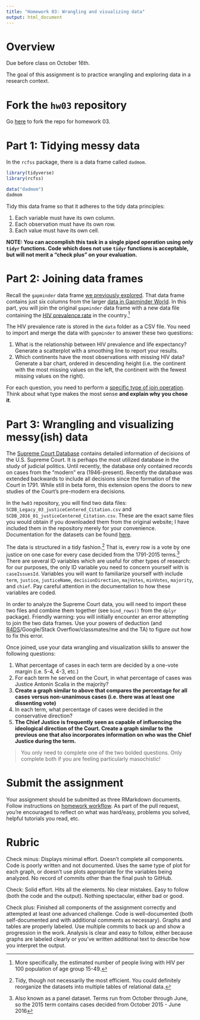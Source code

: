 ```yaml
---
title: "Homework 03: Wrangling and visualizing data"
output: html_document
---
```


# Overview

Due before class on October 16th.

The goal of this assignment is to practice wrangling and exploring data in a research context.

# Fork the `hw03` repository

Go [here](https://github.com/uc-cfss/hw03) to fork the repo for homework 03.

# Part 1: Tidying messy data

In the `rcfss` package, there is a data frame called `dadmom`.

```r
library(tidyverse)
library(rcfss)

data("dadmom")
dadmom
```

Tidy this data frame so that it adheres to the tidy data principles:

1. Each variable must have its own column.
1. Each observation must have its own row.
1. Each value must have its own cell.

**NOTE: You can accomplish this task in a single piped operation using only `tidyr` functions. Code which does not use `tidyr` functions is acceptable, but will not merit a "check plus" on your evaluation.**

# Part 2: Joining data frames

Recall the `gapminder` data frame [we previously explored](dataviz_gapminder.html). That data frame contains just six columns from the larger [data in Gapminder World](https://www.gapminder.org/data/). In this part, you will join the original `gapminder` data frame with a new data file containing the [HIV prevalence rate](http://www.gapminder.org/world/#$majorMode=chart$is;shi=t;ly=2003;lb=f;il=t;fs=11;al=30;stl=t;st=t;nsl=t;se=t$wst;tts=C$ts;sp=5.59290322580644;ti=2010$zpv;v=0$inc_x;mmid=XCOORDS;iid=phAwcNAVuyj1jiMAkmq1iMg;by=ind$inc_y;mmid=YCOORDS;iid=pyj6tScZqmEfbZyl0qjbiRQ;by=ind$inc_s;uniValue=8.21;iid=phAwcNAVuyj0XOoBL_n5tAQ;by=ind$inc_c;uniValue=255;gid=CATID0;by=grp$map_x;scale=log;dataMin=194;dataMax=96846$map_y;scale=lin;dataMin=0.0095;dataMax=27$map_s;sma=50;smi=2$cd;bd=0$inds=) in the country.^[More specifically, the estimated number of people living with HIV per 100 population of age group 15-49.]

The HIV prevalence rate is stored in the `data` folder as a CSV file. You need to import and merge the data with `gapminder` to answer these two questions:

1. What is the relationship between HIV prevalence and life expectancy? Generate a scatterplot with a smoothing line to report your results.
1. Which continents have the most observations with missing HIV data? Generate a bar chart, ordered in descending height (i.e. the continent with the most missing values on the left, the continent with the fewest missing values on the right).

For each question, you need to perform a [specific type of join operation](http://r4ds.had.co.nz/relational-data.html). Think about what type makes the most sense **and explain why you chose it**.

# Part 3: Wrangling and visualizing messy(ish) data

The [Supreme Court Database](http://scdb.wustl.edu/) contains detailed information of decisions of the U.S. Supreme Court. It is perhaps the most utilized database in the study of judicial politics. Until recently, the database only contained records on cases from the "modern" era (1946-present). Recently the database was extended backwards to include all decisions since the formation of the Court in 1791. While still in beta form, this extension opens the doors to new studies of the Court's pre-modern era decisions.

In the `hw03` repository, you will find two data files: `SCDB_Legacy_03_justiceCentered_Citation.csv` and `SCDB_2016_01_justiceCentered_Citation.csv`. These are the exact same files you would obtain if you downloaded them from the original website; I have included them in the repository merely for your convenience. Documentation for the datasets can be found [here](http://scdb.wustl.edu/documentation.php).

The data is structured in a tidy fashion.^[Tidy, though not necessarily the most efficient. You could definitely reorganize the datasets into multiple tables of relational data.] That is, every row is a vote by one justice on one case for every case decided from the 1791-2015 terms.^[Also known as a panel dataset. Terms run from October through June, so the 2015 term contains cases decided from October 2015 - June 2016] There are several ID variables which are useful for other types of research: for our purposes, the only ID variable you need to concern yourself with is `caseIssuesId`. Variables you will want to familiarize yourself with include `term`, `justice`, `justiceName`, `decisionDirection`, `majVotes`, `minVotes`, `majority`, and `chief`. Pay careful attention in the documentation to how these variables are coded.

In order to analyze the Supreme Court data, you will need to import these two files and combine them together (see `bind_rows()` from the `dplyr` package). Friendly warning: you will initially encounter an error attempting to join the two data frames. Use your powers of deduction (and [R4DS](http://r4ds.had.co.nz/data-import.html)/Google/Stack Overflow/classmates/me and the TA) to figure out how to fix this error.

Once joined, use your data wrangling and visualization skills to answer the following questions:

1. What percentage of cases in each term are decided by a one-vote margin (i.e. 5-4, 4-3, etc.)
1. For each term he served on the Court, in what percentage of cases was Justice Antonin Scalia in the majority?
1. **Create a graph similar to above that compares the percentage for all cases versus non-unanimous cases (i.e. there was at least one dissenting vote)**
1. In each term, what percentage of cases were decided in the conservative direction?
1. **The Chief Justice is frequently seen as capable of influencing the ideological direction of the Court. Create a graph similar to the previous one that also incorporates information on who was the Chief Justice during the term.**

> You only need to complete one of the two bolded questions. Only complete both if you are feeling particularly masochistic!

# Submit the assignment

Your assignment should be submitted as three RMarkdown documents. Follow instructions on [homework workflow](hw00_homework_guidelines.html#homework_workflow). As part of the pull request, you're encouraged to reflect on what was hard/easy, problems you solved, helpful tutorials you read, etc.

# Rubric

Check minus: Displays minimal effort. Doesn't complete all components. Code is poorly written and not documented. Uses the same type of plot for each graph, or doesn't use plots appropriate for the variables being analyzed. No record of commits other than the final push to GitHub.

Check: Solid effort. Hits all the elements. No clear mistakes. Easy to follow (both the code and the output). Nothing spectacular, either bad or good.

Check plus: Finished all components of the assignment correctly and attempted at least one advanced challenge. Code is well-documented (both self-documented and with additional comments as necessary). Graphs and tables are properly labeled. Use multiple commits to back up and show a progression in the work. Analysis is clear and easy to follow, either because graphs are labeled clearly or you've written additional text to describe how you interpret the output.
